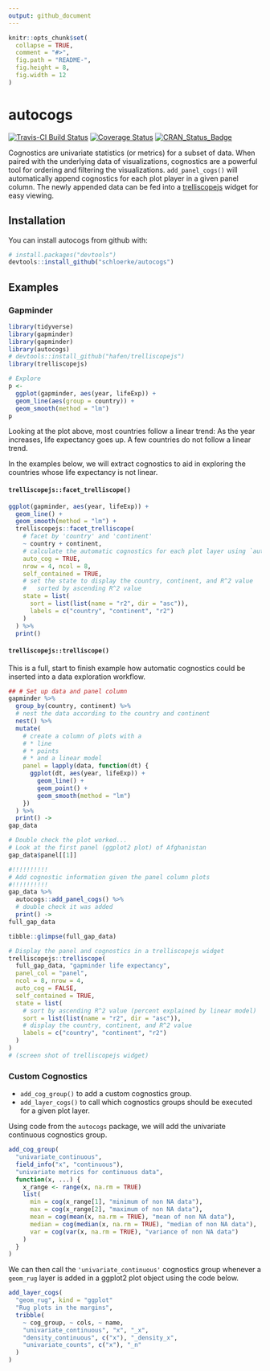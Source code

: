 ```yaml
---
output: github_document
---
```


<!-- rmarkdown::render("README.Rmd") -->

<!-- README.md is generated from README.Rmd. Please edit that file -->

```r
knitr::opts_chunk$set(
  collapse = TRUE,
  comment = "#>",
  fig.path = "README-",
  fig.height = 8,
  fig.width = 12
)
```

# autocogs
[![Travis-CI Build Status](https://travis-ci.org/schloerke/autocogs.svg?branch=master)](https://travis-ci.org/schloerke/autocogs)
[![Coverage Status](https://img.shields.io/codecov/c/github/schloerke/autocogs/master.svg)](https://codecov.io/github/schloerke/autocogs?branch=master)
[![CRAN_Status_Badge](http://www.r-pkg.org/badges/version/autocogs)](https://cran.r-project.org/package=autocogs)


Cognostics are univariate statistics (or metrics) for a subset of data.  When paired with the underlying data of visualizations, cognostics are a powerful tool for ordering and filtering the visualizations.  `add_panel_cogs()` will automatically append cognostics for each plot player in a given panel column.  The newly appended data can be fed into a [trelliscopejs](github.com/hafen/trelliscopejs) widget for easy viewing.

## Installation

You can install autocogs from github with:

```r
# install.packages("devtools")
devtools::install_github("schloerke/autocogs")
```

## Examples

### Gapminder

```r
library(tidyverse)
library(gapminder)
library(gapminder)
library(autocogs)
# devtools::install_github("hafen/trelliscopejs")
library(trelliscopejs)

# Explore
p <-
  ggplot(gapminder, aes(year, lifeExp)) +
  geom_line(aes(group = country)) +
  geom_smooth(method = "lm")
p
```

Looking at the plot above, most countries follow a linear trend:  As the year increases, life expectancy goes up.  A few countries do not follow a linear trend.

In the examples below, we will extract cognostics to aid in exploring the countries whose life expectancy is not linear.

#### `trelliscopejs::facet_trelliscope()`

```r
ggplot(gapminder, aes(year, lifeExp)) +
  geom_line() +
  geom_smooth(method = "lm") +
  trelliscopejs::facet_trelliscope(
    # facet by 'country' and 'continent'
    ~ country + continent,
    # calculate the automatic cognostics for each plot layer using `autocogs` package
    auto_cog = TRUE,
    nrow = 4, ncol = 8,
    self_contained = TRUE,
    # set the state to display the country, continent, and R^2 value
    #   sorted by ascending R^2 value
    state = list(
      sort = list(list(name = "r2", dir = "asc")),
      labels = c("country", "continent", "r2")
    )
  ) %>%
  print()
```

#### `trelliscopejs::trelliscope()`

This is a full, start to finish example how automatic cognostics could be inserted into a data exploration workflow.

```r
## # Set up data and panel column
gapminder %>%
  group_by(country, continent) %>%
  # nest the data according to the country and continent
  nest() %>%
  mutate(
    # create a column of plots with a
    # * line
    # * points
    # * and a linear model
    panel = lapply(data, function(dt) {
      ggplot(dt, aes(year, lifeExp)) +
        geom_line() +
        geom_point() +
        geom_smooth(method = "lm")
    })
  ) %>%
  print() ->
gap_data

# Double check the plot worked...
# Look at the first panel (ggplot2 plot) of Afghanistan
gap_data$panel[[1]]

#!!!!!!!!!!
# Add cognostic information given the panel column plots
#!!!!!!!!!!
gap_data %>%
  autocogs::add_panel_cogs() %>%
  # double check it was added
  print() ->
full_gap_data

tibble::glimpse(full_gap_data)

# Display the panel and cognostics in a trelliscopejs widget
trelliscopejs::trelliscope(
  full_gap_data, "gapminder life expectancy",
  panel_col = "panel",
  ncol = 8, nrow = 4,
  auto_cog = FALSE,
  self_contained = TRUE,
  state = list(
    # sort by ascending R^2 value (percent explained by linear model)
    sort = list(list(name = "r2", dir = "asc")),
    # display the country, continent, and R^2 value
    labels = c("country", "continent", "r2")
  )
)
# (screen shot of trelliscopejs widget)
```

### Custom Cognostics

* `add_cog_group()` to add a custom cognostics group.
* `add_layer_cogs()` to call which cognostics groups should be executed for a given plot layer.

Using code from the `autocogs` package, we will add the univariate continuous cognostics group.

```r
add_cog_group(
  "univariate_continuous",
  field_info("x", "continuous"),
  "univariate metrics for continuous data",
  function(x, ...) {
    x_range <- range(x, na.rm = TRUE)
    list(
      min = cog(x_range[1], "minimum of non NA data"),
      max = cog(x_range[2], "maximum of non NA data"),
      mean = cog(mean(x, na.rm = TRUE), "mean of non NA data"),
      median = cog(median(x, na.rm = TRUE), "median of non NA data"),
      var = cog(var(x, na.rm = TRUE), "variance of non NA data")
    )
  }
)
```

We can then call the `'univariate_continuous'` cognostics group whenever a `geom_rug` layer is added in a ggplot2 plot object using the code below.

```r
add_layer_cogs(
  "geom_rug", kind = "ggplot"
  "Rug plots in the margins",
  tribble(
    ~ cog_group, ~ cols, ~ name,
    "univariate_continuous", "x", "_x",
    "density_continuous", c("x"), "_density_x",
    "univariate_counts", c("x"), "_n"
  )
)
```

<!-- ## Connecting other plot objects

There are  -->
